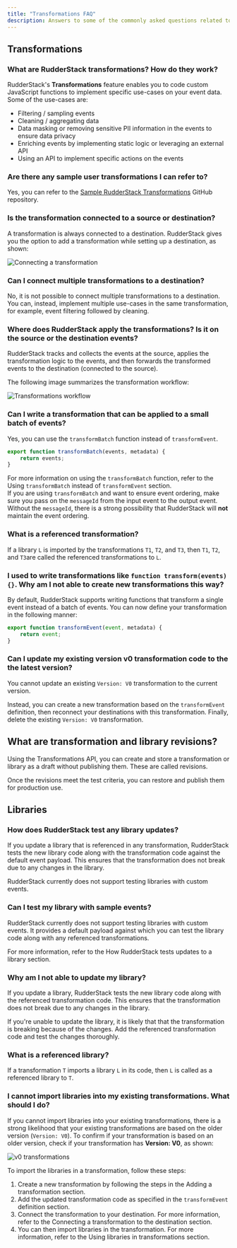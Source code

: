 ```yaml
---
title: "Transformations FAQ"
description: Answers to some of the commonly asked questions related to RudderStack's Transformations feature.
---
```


## Transformations

### What are RudderStack transformations? How do they work?

RudderStack's **Transformations** feature enables you to code custom JavaScript functions to implement specific use-cases on your event data. Some of the use-cases are:

- Filtering / sampling events
- Cleaning / aggregating data
- Data masking or removing sensitive PII information in the events to ensure data privacy
- Enriching events by implementing static logic or leveraging an external API
- Using an API to implement specific actions on the events

### Are there any sample user transformations I can refer to?

Yes, you can refer to the [Sample RudderStack Transformations](https://github.com/rudderlabs/sample-user-transformers) GitHub repository.

### Is the transformation connected to a source or destination?

A transformation is always connected to a destination. RudderStack gives you the option to add a transformation while setting up a destination, as shown:

<img src="../../assets/features/connecting-a-transformation.png" alt="Connecting a transformation" />

###  Can I connect multiple transformations to a destination?

No, it is not possible to connect multiple transformations to a destination. You can, instead, implement multiple use-cases in the same transformation, for example, event filtering followed by cleaning.

### Where does RudderStack apply the transformations? Is it on the source or the destination events?

RudderStack tracks and collects the events at the source, applies the transformation logic to the events, and then forwards the transformed events to the destination (connected to the source).

The following image summarizes the transformation workflow:

<img src="../../assets/features/transformations-workflow.png" alt="Transformations workflow" />

### Can I write a transformation that can be applied to a small batch of events?

Yes, you can use the `transformBatch` function instead of `transformEvent`.

```javascript
export function transformBatch(events, metadata) {
    return events;
}
```

<div class="infoBlock">
For more information on using the <code class="inline-code">transformBatch</code> function, refer to the <Link to="/features/transformations/#using-transformbatch-instead-of-transformevent">Using <code class="inline-code">transformBatch</code> instead of <code class="inline-code">transformEvent</code></Link> section.
</div>

<div class="dangerBlock">
If you are using <code class="inline-code">transformBatch</code> and want to ensure event ordering, make sure you pass on the <code class="inline-code">messageId</code> from the input event to the output event. Without the <code class="inline-code">messageId</code>, there is a strong possibility that RudderStack will <strong>not</strong> maintain the event ordering.
</div>

### What is a referenced transformation?

If a library `L` is <Link to="/features/transformations/#using-libraries-in-transformations">imported by the transformations</Link> `T1`, `T2`, and `T3`, then `T1`, `T2`, and `T3`are called the referenced transformations to `L`.

### I used to write transformations like `function transform(events) {}`. Why am I not able to create new transformations this way?

By default, RudderStack supports writing functions that transform a single event instead of a batch of events. You can now define your transformation in the following manner:

```javascript
export function transformEvent(event, metadata) {
    return event;
}
```

### Can I update my existing version v0 transformation code to the the latest version?

You cannot update an existing `Version: V0` transformation to the current version.

Instead, you can <Link to="/features/transformations/#adding-a-transformation">create a new transformation</Link> based on the <Link to="/features/transformations/#transformevent-definition">`transformEvent` definition</Link>, then reconnect your destinations with this transformation. Finally, delete the existing `Version: V0` transformation.

## What are transformation and library revisions?

Using the <Link to ="/api/transformation-api/">Transformations API</Link>, you can create and store a transformation or library as a draft without publishing them. These are called revisions.

Once the revisions meet the test criteria, you can restore and publish them for production use.

## Libraries

### How does RudderStack test any library updates?

If you update a library that is referenced in any transformation, RudderStack tests the new library code along with the transformation code against the default event payload. This ensures that the transformation does not break due to any changes in the library.

<div class="warningBlock">
RudderStack currently does not support testing libraries with custom events.
</div>

### Can I test my library with sample events?

RudderStack currently does not support testing libraries with custom events. It provides a default payload against which you can test the library code along with any referenced transformations.

For more information, refer to the <Link to="/features/transformations/#how-rudderstack-tests-library-updates">How RudderStack tests updates to a library</Link> section.

### Why am I not able to update my library?

If you update a library, <Link to="/features/transformations/#how-rudderstack-tests-library-updates">RudderStack tests the new library code</Link> along with the referenced transformation code. This ensures that the transformation does not break due to any changes in the library.

If you're unable to update the library, it is likely that that the transformation is breaking because of the changes. Add the referenced transformation code and test the changes thoroughly.

### What is a referenced library?

If a transformation `T` <Link to="/features/transformations/#using-libraries-in-transformations">imports a library</Link> `L` in its code, then `L` is called as a referenced library to `T`. 

### I cannot import libraries into my existing transformations. What should I do?

If you cannot import libraries into your existing transformations, there is a strong likelihood that your existing transformations are based on the older version (`Version: V0`). To confirm if your transformation is based on an older version, check if your transformation has **Version: V0**, as shown:

<img src="../../assets/features/older-transformation.png" alt="v0 transformations" />

To import the libraries in a transformation, follow these steps:

1. Create a new transformation by following the steps in the <Link to="/features/transformations/#adding-a-transformation">Adding a transformation</Link> section.
2. Add the updated transformation code as specified in the <Link to="/features/transformations/#transformevent-definition">`transformEvent` definition</Link> section.
3. Connect the transformation to your destination. For more information, refer to the <Link to="/features/transformations/#connecting-transformation-to-a-destination">Connecting a transformation to the destination</Link> section.
4. You can then import libraries in the transformation. For more information, refer to the <Link to="/features/transformations/#using-libraries-in-transformations">Using libraries in transformations</Link> section.